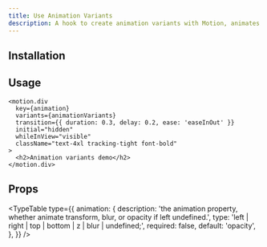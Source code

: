 ```yaml
---
title: Use Animation Variants
description: A hook to create animation variants with Motion, animates the transforms(top, bottom, left, right, z), opacity, and blur.
---
```



<ComponentPreview name="use-animation-variants-demo" />

## Installation

<ComponentInstallation name="use-animation-variants" />

## Usage

```tsx
<motion.div
  key={animation}
  variants={animationVariants}
  transition={{ duration: 0.3, delay: 0.2, ease: 'easeInOut' }}
  initial="hidden"
  whileInView="visible"
  className="text-4xl tracking-tight font-bold"
>
  <h2>Animation variants demo</h2>
</motion.div>
```

## Props

<TypeTable
  type={{
    animation: {
      description:
        'the animation property, whether animate transform, blur, or opacity if left undefined.',
      type: 'left | right | top | bottom | z | blur | undefined;',
      required: false,
      default: 'opacity',
    },
  }}
/>
